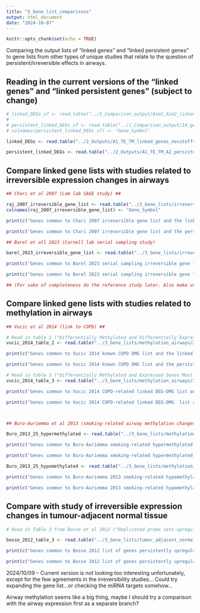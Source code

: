 ```yaml
---
title: "5_Gene_list_comparisons"
output: html_document
date: "2024-10-07"
---
```


```r
knitr::opts_chunk$set(echo = TRUE)
```

Comparing the output lists of "linked genes" and "linked persistent genes" to gene lists from other types of unique studies that relate to the question of persistent/irreversible effects in airways.

## Reading in the current versions of the "linked genes" and "linked persistent genes" (subject to change)
```r

# linked_DEGs_v7 <- read.table("../1_Comparison_output/Aim1_Aim2_linked_DEGs_v7.txt", sep = '\t', header = TRUE)
# 
# persistent_linked_DEGs_v7 <- read.table("../1_Comparison_output/14_genes_pipeline_v7.txt", sep = '\t')
# colnames(persistent_linked_DEGs_v7) <- "Gene_Symbol"

linked_DEGs <- read.table("../2_Outputs/A1_TE_TM_linked_genes_nocutoffs_20241112.txt", sep = '\t', header = TRUE)

persistent_linked_DEGs <- read.table("../2_Outputs/A1_TE_TM_A2_persistent_linked_genes_nocutoffs_20241112.txt", sep = '\t', header = TRUE)

```

## Compare linked gene lists with studies related to irreversible expression changes in airways
```r

## Chari et al 2007 (Lam lab SAGE study) ##

raj_2007_irreversible_gene_list <- read.table("../3_Gene_lists/irreversible_expression_airways/17727719_raj_2007/17727719_raj_2007_irreversible_gene_list.txt")
colnames(raj_2007_irreversible_gene_list) <- "Gene_Symbol"

print(c("Genes common to Chari 2007 irreversible gene list and the linked DEGs: ", intersect(linked_DEGs$Gene, raj_2007_irreversible_gene_list$Gene)))

print(c("Genes common to Chari 2007 irreversible gene list and the persistent linked DEGs: ", intersect(persistent_linked_DEGs$Gene, raj_2007_irreversible_gene_list$Gene)))

## Barel et all 2023 (Cornell lab serial sampling study)

barel_2023_irreversible_gene_list <- read.table("../3_Gene_lists/irreversible_expression_airways/37531632_barel_2023 /Table_2_truncated_37531632.txt", header = TRUE)

print(c("Genes common to Barel 2023 serial sampling irreversible gene list and the linked DEGs: ", intersect(linked_DEGs$Gene, barel_2023_irreversible_gene_list$Gene)))

print(c("Genes common to Barel 2023 serial sampling irreversible gene list and the persistent linked DEGs: ", intersect(persistent_linked_DEGs$Gene, barel_2023_irreversible_gene_list$Gene)))

## (For sake of completeness do the reference study later. Also make venn diagrams of this.)

```

## Compare linked gene lists with studies related to methylation in airways

```r

## Vucic et al 2014 (link to COPD) ##

# Read in table 2 ("Differentially Methylated and Differentially Expressed Genes in Chronic Obstructive Pulmonary Disease Small Airways Previously Associated with Chronic Obstructive Pulmonary Disease")
vucic_2014_table_2 <- read.table("../3_Gene_lists/methylation_airways/24298892/24298892_vucic_2014_table_2", sep = '\t', header = TRUE)

print(c("Genes common to Vucic 2014 known COPD DMG list and the linked DEGs: ", intersect(linked_DEGs$Gene, vucic_2014_table_2$Symbol)))

print(c("Genes common to Vucic 2014 known COPD DMG list and the persistent linked DEGs: ", intersect(persistent_linked_DEGs$Gene, vucic_2014_table_2$Symbol)))

# Read in table 3 ("Differentially Methylated and Expressed Genes Most Likely Under Epigenetic Control in Chronic Obstructive Pulmonary Disease Small Airways")
vucic_2014_table_3 <- read.table("../3_Gene_lists/methylation_airways/24298892/24298892_vucic_2014_table_3", sep = '\t', header = TRUE)

print(c("Genes common to Vucic 2014 COPD-related linked DEG-DMG list and the linked DEGs: ", intersect(linked_DEGs$Gene, vucic_2014_table_3$Symbol)))

print(c("Genes common to Vucic 2014 COPD-related linked DEG-DMG  list and the persistent linked DEGs: ", intersect(persistent_linked_DEGs$Gene, vucic_2014_table_3$Symbol)))



## Buro-Auriemma et al 2013 (smoking-related airway methylation changes)##

Buro_2013_25_hypermethylated <- read.table("../3_Gene_lists/methylation_airways/23842454/23842454_Buro_2013_25_hypermethylated.txt")

print(c("Genes common to Buro-Auriemma smoking-related hypermethylated gene list and the linked DEGs:", intersect(linked_DEGs$Gene, Buro_2013_25_hypermethylated$V1)))

print(c("Genes common to Buro-Auriemma smoking-related hypermethylated gene list and the persistent linked DEGs: ", intersect(persistent_linked_DEGs$Gene, Buro_2013_25_hypermethylated$V1)))

Buro_2013_25_hypomethylated <- read.table("../3_Gene_lists/methylation_airways/23842454/23842454_Buro_2013_25_hypomethylated.txt")

print(c("Genes common to Buro-Auriemma 2013 smoking-related hypomethylated gene list and the linked DEGs:", intersect(linked_DEGs$Gene, Buro_2013_25_hypomethylated$V1)))

print(c("Genes common to Buro-Auriemma 2013 smoking-related hypomethylated gene list and the persistent linked DEGs: ", intersect(persistent_linked_DEGs$Gene, Buro_2013_25_hypomethylated$V1)))


```

## Compare with study of irreversible expression changes in tumour-adjacent normal tissue
```r

# Read in Table 3 from Bosse et al 2012 ("Replicated probe sets upregulated by smoking and not returning to never-smoker levels within 10 years of smoking cessation in the discovery set and validated in at least one of the 2 replication sets")

bosse_2012_table_3 <- read.table("../3_Gene_lists/tumor_adjacent_normal/22659451_bosse_2012_table_3.txt", header = TRUE)

print(c("Genes common to Bosse 2012 list of genes persistently upregulated in tumor-adjacent normal tissue 10 years after smoking cessation, and the linked DEGs list:", intersect(linked_DEGs$Gene, bosse_2012_table_3$Gene_symbol)))

print(c("Genes common to Bosse 2012 list of genes persistently upregulated in tumor-adjacent normal tissue 10 years after smoking cessation, and the persistent linked DEGs list:", intersect(persistent_linked_DEGs$Gene, bosse_2012_table_3$Gene_symbol)))

```

2024/10/09 -- Current version is not looking too interesting unfortunately, except for the few agreements in the irreversibility studies...
Could try expanding the gene list...or checking the miRNA targets somehow...

Airway methylation seems like a big thing, maybe I should try a comparison with the airway expression first as a separate branch?





